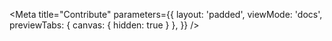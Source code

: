 
<Meta
    title="Contribute"
    parameters={{
        layout: 'padded',
        viewMode: 'docs',
        previewTabs: { canvas: { hidden: true } },
    }}
/>

<Contribute />
